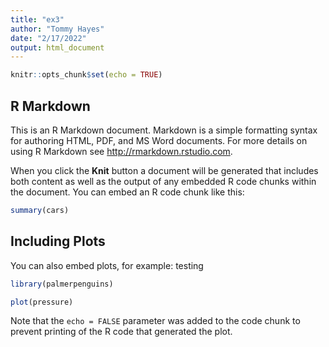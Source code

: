 ```yaml
---
title: "ex3"
author: "Tommy Hayes"
date: "2/17/2022"
output: html_document
---
```


```r
knitr::opts_chunk$set(echo = TRUE)
```

## R Markdown

This is an R Markdown document. Markdown is a simple formatting syntax for authoring HTML, PDF, and MS Word documents. For more details on using R Markdown see <http://rmarkdown.rstudio.com>.

When you click the **Knit** button a document will be generated that includes both content as well as the output of any embedded R code chunks within the document. You can embed an R code chunk like this:

```r
summary(cars)
```

## Including Plots

You can also embed plots, for example:
testing
```r
library(palmerpenguins)
```

```r
plot(pressure)
```

Note that the `echo = FALSE` parameter was added to the code chunk to prevent printing of the R code that generated the plot.
